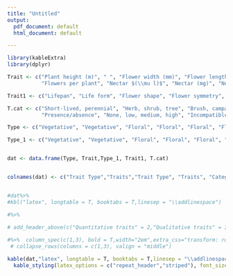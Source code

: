 ```yaml
---
title: "Untitled"
output:
  pdf_document: default
  html_document: default

---
```


```r

library(kableExtra)
library(dplyr)

Trait <- c("Plant height (m)", " ", "Flower width (mm)", "Flower length (mm)", "Inflorescence width (mm)", "Style length (mm)", "Ovule number/flower",
           "Flowers per plant", "Nectar $(\\mu l)$", "Nectar (mg)", "Nectar concentration (%)", "Pollen grains per flower", "Autonomous selfing (fruit set)")

Trait1 <- c("Lifepan", "Life form", "Flower shape", "Flower symmetry", "Nectar", "Autonomous selfing", "Compatibility system", "Breeding system", " ", " ", " ", " ", " ")

T.cat <- c("Short-lived, perennial", "Herb, shrub, tree", "Brush, campanulate, capitulum, open, papilionaceous, tube", "Actinomorphic, zygomorphic",
           "Presence/absence", "None, low, medium, high", "Incompatible, partially compatible, compatible", "Hermaphrodite, monoecious, dioecious"," ", " ", " ", " ", " ")

Type <- c("Vegetative", "Vegetative", "Floral", "Floral", "Floral", "Floral", "Floral", "Floral","Floral","Floral","Floral","Floral","Reproductive")

Type_1 <- c("Vegetative", "Vegetative", "Floral", "Floral", "Floral", "Floral", "Reproductive", "Reproductive","Reproductive","","","","")


dat <- data.frame(Type, Trait,Type_1, Trait1, T.cat)


colnames(dat) <- c("Trait Type","Traits","Trait Type", "Traits", "Categories")


#dat%>%
#kbl("latex", longtable = T, booktabs = T,linesep = "\\addlinespace") 

#%>%
 
# add_header_above(c("Quantitative traits" = 2,"Qualitative traits" = 3)) 

#%>%  column_spec(c(1,3), bold = T,width="2em",extra_css="transform: rotate(-90deg);") %>%
 # collapse_rows(columns = c(1,3), valign = "middle") 

kable(dat,"latex", longtable = T, booktabs = T,linesep = "\\addlinespace") %>%
  kable_styling(latex_options = c("repeat_header","striped"), font_size = 12, full_width=F,position = "left") %>% collapse_rows(columns = c(1,3), valign = "middle") 


```
